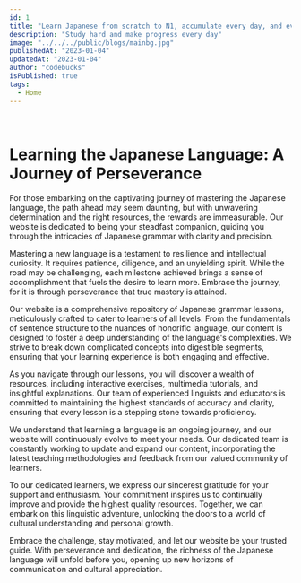 ```yaml
---
id: 1
title: "Learn Japanese from scratch to N1, accumulate every day, and eventually succeed."
description: "Study hard and make progress every day"
image: "../../../public/blogs/mainbg.jpg"
publishedAt: "2023-01-04"
updatedAt: "2023-01-04"
author: "codebucks"
isPublished: true
tags:
  - Home
---
```


<br />
<h1> Learning the Japanese Language: A Journey of Perseverance</h1>

For those embarking on the captivating journey of mastering the Japanese language,
the path ahead may seem daunting, but with unwavering determination and the right
resources, the rewards are immeasurable. Our website is dedicated to being your steadfast
companion, guiding you through the intricacies of Japanese grammar with clarity and
precision.

Mastering a new language is a testament to resilience and intellectual curiosity. It requires patience, diligence, and an unyielding spirit. While the road may be challenging, each milestone achieved brings a sense of accomplishment that fuels the desire to learn more. Embrace the journey, for it is through perseverance that true mastery is attained.

Our website is a comprehensive repository of Japanese grammar lessons, meticulously crafted to cater to learners of all levels. From the fundamentals of sentence structure to the nuances of honorific language, our content is designed to foster a deep understanding of the language's complexities. We strive to break down complicated concepts into digestible segments, ensuring that your learning experience is both engaging and effective.

As you navigate through our lessons, you will discover a wealth of resources, including interactive exercises, multimedia tutorials, and insightful explanations. Our team of experienced linguists and educators is committed to maintaining the highest standards of accuracy and clarity, ensuring that every lesson is a stepping stone towards proficiency.

We understand that learning a language is an ongoing journey, and our website will continuously evolve to meet your needs. Our dedicated team is constantly working to update and expand our content, incorporating the latest teaching methodologies and feedback from our valued community of learners.

To our dedicated learners, we express our sincerest gratitude for your support and enthusiasm. Your commitment inspires us to continually improve and provide the highest quality resources. Together, we can embark on this linguistic adventure, unlocking the doors to a world of cultural understanding and personal growth.

Embrace the challenge, stay motivated, and let our website be your trusted guide. With perseverance and dedication, the richness of the Japanese language will unfold before you, opening up new horizons of communication and cultural appreciation.
